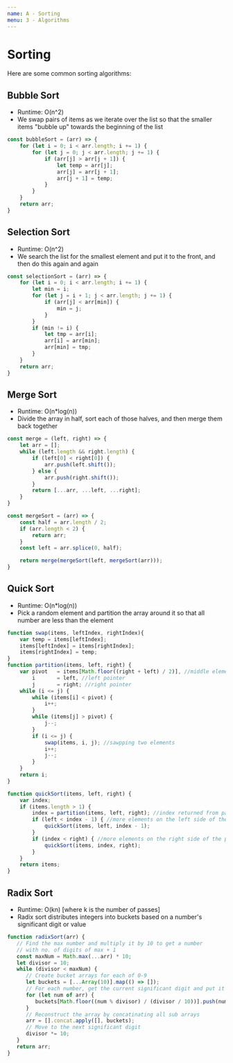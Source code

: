 ```yaml
---
name: A - Sorting
menu: 3 - Algorithms
---
```


# Sorting

Here are some common sorting algorithms:

## Bubble Sort
- Runtime: O(n^2)
- We swap pairs of items as we iterate over the list so that the smaller items "bubble up" towards the beginning
of the list

```javascript
const bubbleSort = (arr) => {
    for (let i = 0; i < arr.length; i += 1) {
        for (let j = 0; j < arr.length; j += 1) {
            if (arr[j] > arr[j + 1]) {
                let temp = arr[j];
                arr[j] = arr[j + 1];
                arr[j + 1] = temp;
            }
        }
    }
    return arr;
}
```

## Selection Sort
- Runtime: O(n^2)
- We search the list for the smallest element and put it to the front, and then do this again and again

```javascript
const selectionSort = (arr) => {
    for (let i = 0; i < arr.length; i += 1) {
        let min = i;
        for (let j = i + 1; j < arr.length; j += 1) {
            if (arr[j] < arr[min]) {
                min = j;
            }
        }
        if (min != i) {
            let tmp = arr[i];
            arr[i] = arr[min];
            arr[min] = tmp;
        }
    }
    return arr;
}
```

## Merge Sort
- Runtime: O(n*log(n))
- Divide the array in half, sort each of those halves, and then merge them back together

```javascript
const merge = (left, right) => {
    let arr = [];
    while (left.length && right.length) {
        if (left[0] < right[0]) {
            arr.push(left.shift());
        } else {
            arr.push(right.shift());
        }
        return [...arr, ...left, ...right];
    }
}

const mergeSort = (arr) => {
    const half = arr.length / 2;
    if (arr.length < 2) {
        return arr;
    }
    const left = arr.splice(0, half);

    return merge(mergeSort(left, mergeSort(arr)));
}
```

## Quick Sort
- Runtime: O(n*log(n))
- Pick a random element and partition the array around it so that all number are less than the element

```javascript
function swap(items, leftIndex, rightIndex){
    var temp = items[leftIndex];
    items[leftIndex] = items[rightIndex];
    items[rightIndex] = temp;
}
function partition(items, left, right) {
    var pivot   = items[Math.floor((right + left) / 2)], //middle element
        i       = left, //left pointer
        j       = right; //right pointer
    while (i <= j) {
        while (items[i] < pivot) {
            i++;
        }
        while (items[j] > pivot) {
            j--;
        }
        if (i <= j) {
            swap(items, i, j); //sawpping two elements
            i++;
            j--;
        }
    }
    return i;
}

function quickSort(items, left, right) {
    var index;
    if (items.length > 1) {
        index = partition(items, left, right); //index returned from partition
        if (left < index - 1) { //more elements on the left side of the pivot
            quickSort(items, left, index - 1);
        }
        if (index < right) { //more elements on the right side of the pivot
            quickSort(items, index, right);
        }
    }
    return items;
}
```

## Radix Sort
- Runtime: O(kn) [where k is the number of passes]
- Radix sort distributes integers into buckets based on a number's significant digit or value
```javascript
function radixSort(arr) {
   // Find the max number and multiply it by 10 to get a number
   // with no. of digits of max + 1
   const maxNum = Math.max(...arr) * 10;
   let divisor = 10;
   while (divisor < maxNum) {
      // Create bucket arrays for each of 0-9
      let buckets = [...Array(10)].map(() => []);
      // For each number, get the current significant digit and put it in the respective bucket
      for (let num of arr) {
         buckets[Math.floor((num % divisor) / (divisor / 10))].push(num);
      }
      // Reconstruct the array by concatinating all sub arrays
      arr = [].concat.apply([], buckets);
      // Move to the next significant digit
      divisor *= 10;
   }
   return arr;
}
```